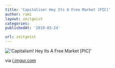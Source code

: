 ```yaml
---
title: 'Capitalism! Hey Its A Free Market [PIC]'
author: rami
layout: zeitgeist
categories:
publishedAt: '2010-03-24'

url: zeitgeist
---
```


!['Capitalism! Hey Its A Free Market [PIC]'](/assets/images/content/zeitgeist/capitalism-hey-its-a-free-market.jpg)

via <a href="http://i.imgur.com/Ta9DV.jpg">i.imgur.com</a>

